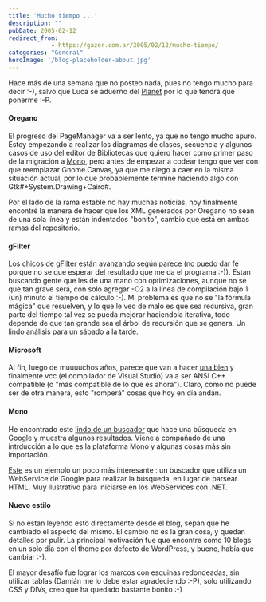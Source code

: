 ```yaml
---
title: 'Mucho tiempo ...'
description: ""
pubDate: 2005-02-12
redirect_from: 
            - https://gazer.com.ar/2005/02/12/mucho-tiempo/
categories: "General"
heroImage: '/blog-placeholder-about.jpg'
---
```

Hace más de una semana que no posteo nada, pues no tengo mucho para decir :-), salvo que Luca se aduerño del [Planet](http://planet.lug.fi.uba.ar) por lo que tendrá que ponerme :-P.

#### Oregano

El progreso del PageManager va a ser lento, ya que no tengo mucho apuro. Estoy empezando a realizar los diagramas de clases, secuencia y algunos casos de uso del editor de Bibliotecas que quiero hacer como primer paso de la migración a [Mono](http://www.mono-project/ "Esto mola bien ..."), pero antes de empezar a codear tengo que ver con que reemplazar Gnome.Canvas, ya que me niego a caer en la misma situación actual, por lo que probablemente termine haciendo algo con Gtk#+System.Drawing+Cairo#.

Por el lado de la rama estable no hay muchas noticias, hoy finalmente encontré la manera de hacer que los XML generados por Oregano no sean de una sola línea y están indentados "bonito", cambio que está en ambas ramas del repositorio.

#### gFilter

Los chicos de [gFilter](http://gforge.lug.fi.uba.ar/projects/gfilter/) están avanzando según parece (no puedo dar fé porque no se que esperar del resultado que me da el programa :-)). Estan buscando gente que les de una mano con optimizaciones, aunque no se que tan grave será, con solo agregar -O2 a la línea de compilación bajo 1 (un) minuto el tiempo de cálculo :-). Mi problema es que no se "la fórmula mágica" que resuelven, y lo que le veo de malo es que sea recursiva, gran parte del tiempo tal vez se pueda mejorar haciendola iterativa, todo depende de que tan grande sea el árbol de recursión que se genera. Un lindo análisis para un sábado a la tarde.

#### Microsoft

Al fin, luego de muuuuchos años, parece que van a hacer [una bien](http://www.codeproject.com/managedcpp/WhidbeyBreakingChanges.asp) y finalmente vcc (el compilador de Visual Studio) va a ser ANSI C++ compatible (o "más compatible de lo que es ahora"). Claro, como no puede ser de otra manera, esto "romperá" cosas que hoy en día andan.

#### Mono

He encontrado este [lindo de un buscador](http://www.codeproject.com/cpnet/introtomono1.asp) que hace una búsqueda en Google y muestra algunos resultados. Viene a compañado de una intrducción a lo que es la plataforma Mono y algunas cosas más sin importación.

[Este](http://www.codeproject.com/cpnet/googleSearch.asp) es un ejemplo un poco más interesante : un buscador que utiliza un WebService de Google para realizar la búsqueda, en lugar de parsear HTML. Muy ilustrativo para iniciarse en los WebServices con .NET.

#### Nuevo estilo

Si no estan leyendo esto directamente desde el blog, sepan que he cambiado el aspecto del mismo. El cambio no es la gran cosa, y quedan detalles por pulir. La principal motivación fue que encontre como 10 blogs en un solo día con el theme por defecto de WordPress, y bueno, había que cambiar :-).

El mayor desafío fue lograr los marcos con esquinas redondeadas, sin utilizar tablas (Damián me lo debe estar agradeciendo :-P), solo utilizando CSS y DIVs, creo que ha quedado bastante bonito :-)
